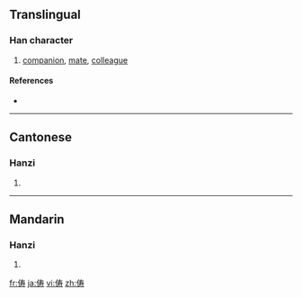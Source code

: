 {{also|儔}}
==Translingual==

===Han character===
{{Han char|rn=9|rad=人|as=07|sn=9|four=|canj=人手大戈 (OQKI)}}

# [[companion]], [[mate]], [[colleague]]

====References====
* {{Han ref|kx=0106.041|hdz=10156.090|uh=4FE6|ud=20454}}

----

==Cantonese==

===Hanzi===
{{yue-hanzi|jyut=|y=chau4|tra=儔}}

# {{defn|Cantonese|sort=人07}}

----

==Mandarin==

===Hanzi===
{{cmn-hanzi|tra=儔|pin=[[chóu]] ([[chou2]])|wg=ch'ou<sup>2</sup>}}

# {{defn|Mandarin|sort=人07}}

[[fr:俦]]
[[ja:俦]]
[[vi:俦]]
[[zh:俦]]